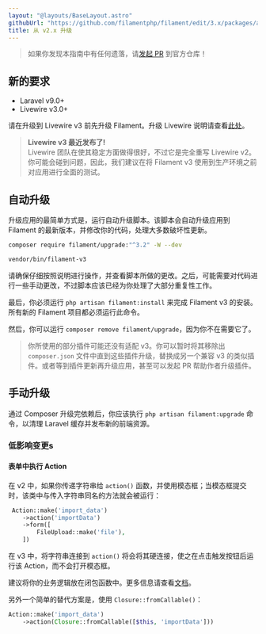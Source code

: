 ```yaml
---
layout: "@layouts/BaseLayout.astro"
githubUrl: "https://github.com/filamentphp/filament/edit/3.x/packages/actions/docs/10-upgrade-guide.md"
title: 从 v2.x 升级
---
```


> 如果你发现本指南中有任何遗落，请[发起 PR](https://github.com/filamentphp/filament/edit/3.x/packages/actions/docs/10-upgrade-guide.md) 到官方仓库！

## 新的要求

- Laravel v9.0+
- Livewire v3.0+

请在升级到 Livewire v3 前先升级 Filament。升级 Livewire 说明请查看[此处](https://livewire.laravel.com/docs/upgrading)。

> **Livewire v3 最近发布了!**<br />
> Livewire 团队在使其稳定方面做得很好，不过它是完全重写 Livewire v2。你可能会碰到问题，因此，我们建议在将 Filament v3 使用到生产环境之前对应用进行全面的测试。

## 自动升级

升级应用的最简单方式是，运行自动升级脚本。该脚本会自动升级应用到 Filament 的最新版本，并修改你的代码，处理大多数破坏性更新。

```bash
composer require filament/upgrade:"^3.2" -W --dev

vendor/bin/filament-v3
```

请确保仔细按照说明进行操作，并查看脚本所做的更改。之后，可能需要对代码进行一些手动更改，不过脚本应该已经为你处理了大部分重复性工作。

最后，你必须运行 `php artisan filament:install` 来完成 Filament v3 的安装。所有新的 Filament 项目都必须运行此命令。

然后，你可以运行 `composer remove filament/upgrade`，因为你不在需要它了。

> 你所使用的部分插件可能还没有适配 v3。你可以暂时将其移除出 `composer.json` 文件中直到这些插件升级，替换成另一个兼容 v3 的类似插件。或者等到插件更新再升级应用，甚至可以发起 PR 帮助作者升级插件。

## 手动升级

通过 Composer 升级完依赖后，你应该执行 `php artisan filament:upgrade` 命令，以清理 Laravel 缓存并发布新的前端资源。

### 低影响变更s

#### 表单中执行 Action

在 v2 中，如果你传递字符串给 `action()` 函数，并使用模态框；当模态框提交时，该类中与传入字符串同名的方法就会被运行：

```php
 Action::make('import_data')
    ->action('importData')
    ->form([
        FileUpload::make('file'),
    ])
```

在 v3 中，将字符串连接到 `action()` 将会将其硬连接，使之在点击触发按钮后运行该 Action，而不会打开模态框。

建议将你的业务逻辑放在闭包函数中。更多信息请查看[文档](overview)。

另外一个简单的替代方案是，使用 `Closure::fromCallable()`：

```php
Action::make('import_data')
    ->action(Closure::fromCallable([$this, 'importData']))
```
